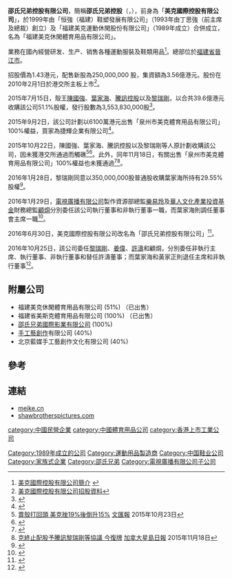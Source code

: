 {{Infobox Company
| company_name = 邵氏兄弟控股有限公司<br>Shaw Brothers Holdings Limited
| profit = 
| 總資產 = 5.9698億人民幣元（截至2019年12月31日止）
| homepage = [http://www.shawbrotherspictures.com/en/index.php#0 shawbrotherspictures.com]
| products = 生產及買賣體育用品、電影投資
| num_employees = 
| market_value = 2.6831億港元（2020年11月2日）
| revenue = 3.0222億人民幣元（截至2019年12月31日止）
| sales = 
| company_logo = 
| industry = 媒體業
| key_people = [[黎瑞剛|黎瑞剛]]（主席）<BR>[[樂易玲|樂易玲]]（首席執行官）<BR> [[許濤|許濤]]
| location = {{HKG}}[[香港|香港]][[銅鑼灣|銅鑼灣]][[禮頓道|禮頓道]]77號[[禮頓中心|禮頓中心]]19樓
| foundation = {{start date and age|1989}}
| company_slogan = 
| market_information = {{hkex|953}}
| company_type = 上市公司
| former_name = 美克國際控股有限公司<br>Meike International Holdings Limited
}}{{otheruses|邵氏兄弟}}

<!-- 注释出：[[File:Shaw_Brothers_logo.gif|alt=邵氏兄弟(香港)有限公司]] -->
'''邵氏兄弟控股有限公司'''，簡稱'''邵氏兄弟控股'''（'''{{lang-en|Shaw Brothers Holdings Limited}}'''，{{hkex|0953}}），前身為「'''美克國際控股有限公司'''」，於1999年由「恒強（福建）鞋塑發展有限公司」（1993年由丁思強（前主席及總裁）創立）及「福建美克運動休閑股份有限公司」（1989年成立）合併成立，名為「福建美克休閑體育用品有限公司」。

業務在國內經營研发、生产、销售各種運動服裝及鞋類用品<ref>[http://www.meike.cn/aboutmeike.asp 美克國際控股有限公司簡介] {{webarchive|url=https://web.archive.org/web/20120623105805/http://meike.cn/aboutmeike.asp |date=2012-06-23 }}</ref>。總部位於[[福建省|福建省]][[晉江市|晉江市]]。

招股價為1.43港元，配售新股為250,000,000 股，集資額為3.56億港元。股份在2010年2月1日於港交所主板上市<ref>[http://www.meike.cn/images/CWP101_c.pdf 美克國際控股有限公司招股資料]{{dead link|date=2018年4月 |bot=InternetArchiveBot |fix-attempted=yes }}</ref>。

2015年7月15日，殼王[[陳國強_(商人)|陳國強]]、[[葉家海|葉家海]]、[[騰訊控股|騰訊控股]]以及[[黎瑞剛|黎瑞剛]]，以合共39.6億港元收購該公司51.1%股權，發行股數為3,553,830,000股<ref>{{Cite web |url=http://www.hkexnews.hk/listedco/listconews/SEHK/2015/0729/LTN20150729597_C.PDF |title=收購合併公佈 |accessdate=2016-02-14 |archive-date=2015-08-07 |archive-url=https://web.archive.org/web/20150807064035/http://www.hkexnews.hk/listedco/listconews/SEHK/2015/0729/LTN20150729597_C.PDF |dead-url=no }}</ref>。

2015年9月2日，該公司計劃以6100萬港元出售「泉州市美克體育用品有限公司」100%權益，買家為捷輝企業有限公司<ref>{{Cite web |url=http://www.hkexnews.hk/listedco/listconews/SEHK/2015/0902/LTN201509021937_C.pdf |title=有關出售於泉州市美克體育用品有限公司 之100%權益之須予披露交易通告 |accessdate=2016-02-14 |archive-date=2016-02-22 |archive-url=https://web.archive.org/web/20160222155009/http://www.hkexnews.hk/listedco/listconews/SEHK/2015/0902/LTN201509021937_C.pdf |dead-url=no }}</ref>。

2015年10月22日，陳國強、葉家海、騰訊控股以及黎瑞剛等人原計劃收購該公司，因未獲港交所通過而觸礁<ref>[http://paper.wenweipo.com/2015/10/23/FI1510230004.htm 賣殼打回頭 美克挫19%後倒升15%] {{Wayback|url=http://paper.wenweipo.com/2015/10/23/FI1510230004.htm |date=20151024002237 }}[[文汇报_(香港)|文匯報]] 2015年10月23日</ref><ref>{{Cite web |url=http://www.hkexnews.hk/listedco/listconews/SEHK/2015/1020/LTN20151020584_C.pdf |title=公佈 |accessdate=2016-02-14 |archive-date=2016-02-07 |archive-url=https://web.archive.org/web/20160207190733/http://www.hkexnews.hk/listedco/listconews/SEHK/2015/1020/LTN20151020584_C.pdf |dead-url=no }}</ref>。此外，同年11月18日，有關出售「泉州市美克體育用品有限公司」100%權益也未獲通過<ref>{{Cite web |url=http://www.hkexnews.hk/listedco/listconews/SEHK/2015/1118/LTN20151118610_C.pdf |title=公佈 關於認購事項之進一步最新資料及終止認購事項； 及 恢復買賣 |accessdate=2016-02-14 |archive-date=2016-02-07 |archive-url=https://web.archive.org/web/20160207191838/http://www.hkexnews.hk/listedco/listconews/SEHK/2015/1118/LTN20151118610_C.pdf |dead-url=no }}</ref><ref>[http://toronto.singtao.ca/495370/2015-11-18/post-%E3%80%90953%E3%80%91%E7%BE%8E%E5%85%8B%E7%B5%82%E6%AD%A2%E9%85%8D%E8%82%A1%E4%BA%88%E9%A8%B0%E8%A8%8A%E9%BB%8E%E7%91%9E%E5%89%9B%E7%AD%89%E5%8D%94%E8%AD%B0-%E4%BB%8A%E5%BE%A9%E7%89%8C/?variant=zh-hk 克終止配股予騰訊黎瑞剛等協議 今復牌] {{Wayback|url=http://toronto.singtao.ca/495370/2015-11-18/post-%E3%80%90953%E3%80%91%E7%BE%8E%E5%85%8B%E7%B5%82%E6%AD%A2%E9%85%8D%E8%82%A1%E4%BA%88%E9%A8%B0%E8%A8%8A%E9%BB%8E%E7%91%9E%E5%89%9B%E7%AD%89%E5%8D%94%E8%AD%B0-%E4%BB%8A%E5%BE%A9%E7%89%8C/?variant=zh-hk |date=20170305003032 }}[[加拿大星島日報|加拿大星島日報]] 2015年11月18日</ref>。

2016年1月28日，黎瑞剛同意以350,000,000股普通股收購葉家海所持有29.55%股權<REF>
{{Cite web |url=http://www.hkexnews.hk/listedco/listconews/SEHK/2016/0128/LTN20160128802_C.pdf |title=內幕消息 主要股東變動 |accessdate=2016-02-14 |archive-date=2016-02-07 |archive-url=https://web.archive.org/web/20160207111328/http://www.hkexnews.hk/listedco/listconews/SEHK/2016/0128/LTN20160128802_C.pdf |dead-url=no }}
</REF>。

2016年1月29日，[[電視廣播有限公司|電視廣播有限公司]]製作資源部總監[[樂易玲|樂易玲]]及[[華人文化產業投資基金|華人文化產業投資基金]]財務總監[[顧烔|顧烔]]分別委任該公司執行董事和非執行董事一職，而葉家海則調任董事會主席一職<REF>
{{Cite web |url=http://www.hkexnews.hk/listedco/listconews/SEHK/2016/0129/LTN201601291058_C.pdf |title=（1）董事變動； （2）董事會主席調任； （3）董事委員會成員變動； （4）公司秘書及授權代表變動通告 |accessdate=2016-02-14 |archive-date=2016-02-07 |archive-url=https://web.archive.org/web/20160207200812/http://www.hkexnews.hk/listedco/listconews/sehk/2016/0129/LTN201601291058_C.pdf |dead-url=no }}
</REF>。

2016年6月30日，美克國際控股有限公司改名為「邵氏兄弟控股有限公司」<ref>{{Cite web |url=http://www.shawbrotherspictures.com/tc/fileview.php?file=http%3A%2F%2Fstore.todayir.com%2Ftodayirattachment_hk%2Fshawbrothers%2Fattachment%2F201606301103071716276918_tc.pdf&lang=tc&code=953 |title=(1)更改公司名稱； (2)更改股份簡稱； (3)更換公司標誌；及 (4)更改公司網站通告 |accessdate=2020-09-20 |archive-date=2016-08-18 |archive-url=https://web.archive.org/web/20160818122658/http://www.shawbrotherspictures.com/tc/fileview.php?file=http%3A%2F%2Fstore.todayir.com%2Ftodayirattachment_hk%2Fshawbrothers%2Fattachment%2F201606301103071716276918_tc.pdf&lang=tc&code=953 |dead-url=no }}</ref>。

2016年10月25日，該公司委任[[黎瑞剛|黎瑞剛]]、[[姜偉|姜偉]]、[[許濤|許濤]]和顧烔，分別委任非執行主席、執行董事、非執行董事和替任許濤董事；而葉家海和黃家正則退任主席和非執行董事<ref>{{Cite web |url=http://www.shawbrotherspictures.com/tc/fileview.php?file=http%3A%2F%2Fstore.todayir.com%2Ftodayirattachment_hk%2Fshawbrothers%2Fattachment%2F2016102518020100052645350_tc.pdf&lang=tc&code=953 |title=董事會主席之委任及辭任及董事之委任及辭任通告 |accessdate=2020-09-20 |archive-date=2016-10-26 |archive-url=https://web.archive.org/web/20161026231320/http://www.shawbrotherspictures.com/tc/fileview.php?file=http%3A%2F%2Fstore.todayir.com%2Ftodayirattachment_hk%2Fshawbrothers%2Fattachment%2F2016102518020100052645350_tc.pdf&lang=tc&code=953 |dead-url=no }}</ref>。

== 附屬公司 ==
* 福建美克休閑體育用品有限公司 (51%) （已出售）
* 福建省美斯克體育用品有限公司 (100%) （已出售）
* [[邵氏兄弟|邵氏兄弟國際影業有限公司]] (100%)
* [[手工藝創作|手工藝創作]]有限公司 (40%)
* 北京藍媒手工藝創作文化有限公司 (40%)

==參考==
{{reflist}}

==連結==
*[http://www.meike.cn meike.cn] {{Wayback|url=http://www.meike.cn/ |date=20131028124502 }}
*[http://www.shawbrotherspictures.com/ shawbrotherspictures.com] {{Wayback|url=http://www.shawbrotherspictures.com/ |date=20160802132701 }}

{{邵逸夫}}

[[Category:1989年成立的公司|Category:1989年成立的公司]]
[[category:中國民營企業|category:中國民營企業]]
[[category:中國體育用品公司|category:中國體育用品公司]]
[[Category:運動用品製造商|Category:運動用品製造商]]
[[category:香港上市工業公司|category:香港上市工業公司]]
[[Category:中国鞋业公司|Category:中国鞋业公司]]
[[Category:家族式企業|Category:家族式企業]]
[[Category:邵氏兄弟|Category:邵氏兄弟]]
[[Category:電視廣播有限公司子公司|Category:電視廣播有限公司子公司]]